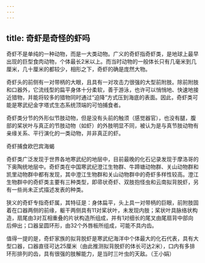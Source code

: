 ```yaml
---
---
---
```

title: 奇虾是奇怪的虾吗
---




奇虾不是单纯的一种动物，而是一大类动物。广义的奇虾指奇虾类，是地球上最早出现的巨型食肉动物，个体最长2米以上。而当时动物的一般体长只有几毫米到几厘米，几十厘米的都较少，相形之下，奇虾的确是庞然大物。

奇虾头的前侧有一对带柄的大眼，且具有一对攻击力很强的大型前附肢。除前附肢和口器外，它流线型的扁平身体十分柔软，善于游泳，也许可以悄悄地、快速地接近猎物，并能将较多的猎物同时通过“迫降”方式压到海底的表面。因此，奇虾类可能是寒武纪金字塔式生态系统顶端的可怕捕食者。

奇虾类分节的外形似节肢动物，但是没有头前的触须（感觉器官），也没有腿，腹部的桨状叶与真正的节肢动物（如虾）的外肢明显不同，被认为是与真节肢动物有亲缘关系、平行演化的一类动物，并非真正的虾。

奇虾捕食欧巴宾海蝎



奇虾类广泛发现于世界各地寒武纪的地层中，目前最晚的化石记录发现于摩洛哥的下奥陶统地层中。奇虾类在中国寒武纪澄江生物群、牛蹄塘动物群、关山动物群和凯里动物群中都有发现，其中澄江生物群和关山动物群中的奇虾多样性较高。澄江生物群中的奇虾类主要有三种类型，即帚状奇虾、双肢抱怪虫和云南拟背脱虾，另有一些尚未正式描述发表的种类。

狭义的奇虾专指奇虾属，其特征是：身体扁平，头上具一对带柄的巨眼，前附肢固着在口器两侧的前缘，躯干两侧具有11对桨状叶，未发现内肢；桨状叶具脉络状构造，扇尾由3对互相重叠的片状构造所组成，并有1对细长的尾叉由尾扇背中部向后伸出；口器呈圆环形，由32个外唇板所组成，可能不具内齿。

值得一提的是，奇虾家族的拟背脱虾是寒武纪海洋中个体最大的化石代表，具有大型口器，口器直径可达25厘米（由此推测拟背脱虾的体长可达2米），口内有多排环形排列的齿，具有很强的肢解能力，是当时三叶虫的天敌。（王小娟）
